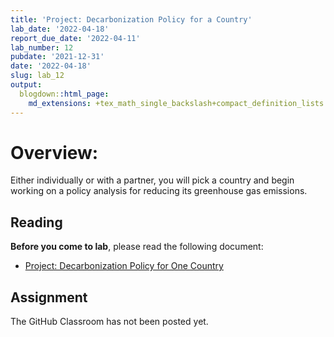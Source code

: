 ```yaml
---
title: 'Project: Decarbonization Policy for a Country'
lab_date: '2022-04-18'
report_due_date: '2022-04-11'
lab_number: 12
pubdate: '2021-12-31'
date: '2022-04-18'
slug: lab_12
output:
  blogdown::html_page:
    md_extensions: +tex_math_single_backslash+compact_definition_lists
---
```

# Overview:

Either individually or with a partner, you will pick a country and begin working on a policy analysis for reducing its greenhouse gas emissions.

## Reading

**Before you come to lab**, please read the following document:

* [Project: Decarbonization Policy for One Country](/lab_docs/lab_12_instructions){target="_blank"}

## Assignment

The GitHub Classroom has not been posted yet.
